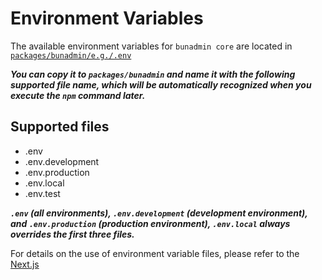 # Environment Variables

The available environment variables for `bunadmin core` are located in [`packages/bunadmin/e.g./.env`](https://github.com/bunred/bunadmin/blob/master/packages/bunadmin/e.g./.env)

**_You can copy it to `packages/bunadmin` and name it with the following supported file name, which will be automatically recognized when you execute the `npm` command later._**

## Supported files

- .env
- .env.development
- .env.production
- .env.local
- .env.test

**_`.env` (all environments), `.env.development` (development environment), and `.env.production` (production environment), `.env.local` always overrides the first three files._**

For details on the use of environment variable files, please refer to the [Next.js](https://nextjs.org/docs/basic-features/environment-variables)
